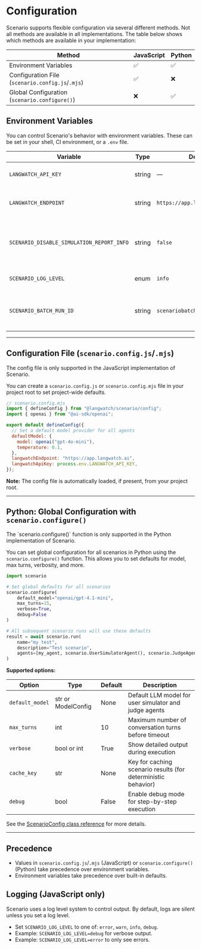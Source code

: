 
# Configuration

Scenario supports flexible configuration via several different methods. Not all methods are available in all implementations. The table below shows which methods are available in your implementation:

| Method                                           | JavaScript | Python |
| ------------------------------------------------ | ---------- | ------ |
| Environment Variables                            | ✅          | ✅      |
| Configuration File (`scenario.config.js`/`.mjs`) | ✅          | ❌      |
| Global Configuration (`scenario.configure()`)    | ❌          | ✅      |

## Environment Variables

You can control Scenario's behavior with environment variables. These can be set in your shell, CI environment, or a `.env` file.

| Variable                                  | Type   | Default                        | Description                                                          | JavaScript | Python |
| ----------------------------------------- | ------ | ------------------------------ | -------------------------------------------------------------------- | ---------- | ------ |
| `LANGWATCH_API_KEY`                       | string | —                              | API key for LangWatch reporting.                                     | ✅          | ✅      |
| `LANGWATCH_ENDPOINT`                      | string | `https://app.langwatch.ai`     | Endpoint for LangWatch reporting.                                    | ✅          | ✅      |
| `SCENARIO_DISABLE_SIMULATION_REPORT_INFO` | string | `false`                        | If set (to any value), disables simulation report info **messages**. | ✅          | ❌      |
| `SCENARIO_LOG_LEVEL`                      | enum   | `info`                         | Log level: `error`, `warn`, `info`, `debug`.                         | ✅          | ❌      |
| `SCENARIO_BATCH_RUN_ID`                   | string | `scenariobatchrun_<random_id>` | Unique ID for a batch of scenario runs (useful for CI).              | ✅          | ❌      |

---

## Configuration File (`scenario.config.js`/`.mjs`)

<Callout type="note">
  The config file is only supported in the JavaScript implementation of Scenario.
</Callout>

You can create a `scenario.config.js` or `scenario.config.mjs` file in your project root to set project-wide defaults.

```js
// scenario.config.mjs
import { defineConfig } from "@langwatch/scenario/config";
import { openai } from "@ai-sdk/openai";

export default defineConfig({
  // Set a default model provider for all agents
  defaultModel: {
    model: openai("gpt-4o-mini"),
    temperature: 0.1,
  },
  langwatchEndpoint: "https://app.langwatch.ai",
  langwatchApiKey: process.env.LANGWATCH_API_KEY,
});
```

**Note:** The config file is automatically loaded, if present, from your project root.

---

## Python: Global Configuration with `scenario.configure()`

<Callout type="note">
  The `scenario.configure()` function is only supported in the Python implementation of Scenario.
</Callout>

You can set global configuration for all scenarios in Python using the `scenario.configure()` function. This allows you to set defaults for model, max turns, verbosity, and more.

```python
import scenario

# Set global defaults for all scenarios
scenario.configure(
    default_model="openai/gpt-4.1-mini",
    max_turns=15,
    verbose=True,
    debug=False
)

# All subsequent scenario runs will use these defaults
result = await scenario.run(
    name="my test",
    description="Test scenario",
    agents=[my_agent, scenario.UserSimulatorAgent(), scenario.JudgeAgent()]
)
```

**Supported options:**

| Option          | Type               | Default | Description                                                   |
| --------------- | ------------------ | ------- | ------------------------------------------------------------- |
| `default_model` | str or ModelConfig | None    | Default LLM model for user simulator and judge agents         |
| `max_turns`     | int                | 10      | Maximum number of conversation turns before timeout           |
| `verbose`       | bool or int        | True    | Show detailed output during execution                         |
| `cache_key`     | str                | None    | Key for caching scenario results (for deterministic behavior) |
| `debug`         | bool               | False   | Enable debug mode for step-by-step execution                  |

See the [ScenarioConfig class reference](https://github.com/langwatch/scenario/blob/main/python/scenario/config.py) for more details.

---

## Precedence

- Values in `scenario.config.js`/`.mjs` (JavaScript) or `scenario.configure()` (Python) take precedence over environment variables.
- Environment variables take precedence over built-in defaults.

## Logging (JavaScript only)

Scenario uses a log level system to control output. By default, logs are silent unless you set a log level.

- Set `SCENARIO_LOG_LEVEL` to one of: `error`, `warn`, `info`, `debug`.
- Example: `SCENARIO_LOG_LEVEL=debug` for verbose output.
- Example: `SCENARIO_LOG_LEVEL=error` to only see errors.
